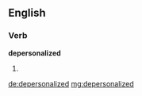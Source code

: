 ==English==

===Verb===
'''depersonalized'''

# {{past of|depersonalize}}

[[de:depersonalized]]
[[mg:depersonalized]]